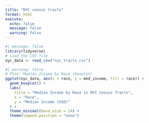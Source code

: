 ```yaml
---
title: "NYC census tracts"
format: html
execute: 
  echo: false
  message: false
  warning: false
---
```


```r
#| message: false
library(tidyverse)
# Load the CSV file
nyc_data <- read_csv("nyc_tracts.csv")
```

```r
#| warning: false
# Plot: Median Income by Race (boxplot)
ggplot(nyc_data, aes(x = race, y = med_income, fill = race)) +
  geom_boxplot() +
  labs(
    title = "Median Income by Race in NYC Census Tracts",
    x = "Race",
    y = "Median Income (USD)"
  ) +
  theme_minimal(base_size = 14) +
  theme(legend.position = "none")
```